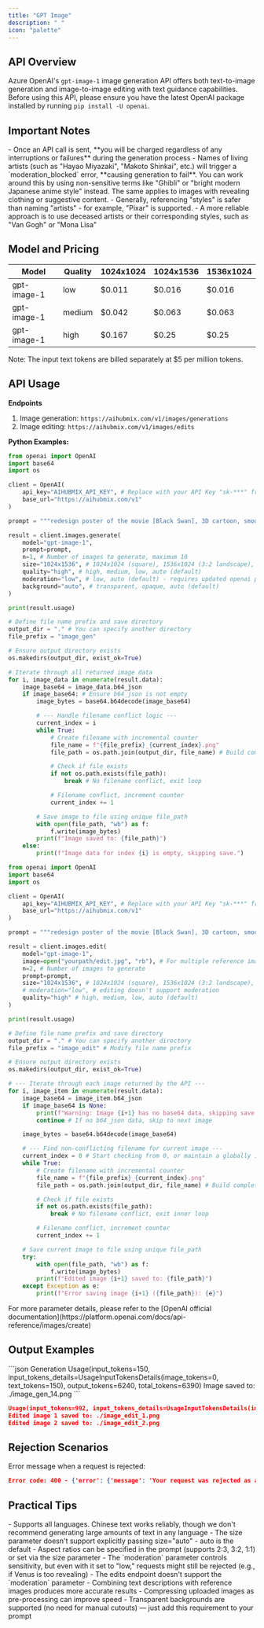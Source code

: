 ```yaml
---
title: "GPT Image"
description: " "
icon: "palette"
---
```


## API Overview

Azure OpenAI's `gpt-image-1` image generation API offers both text-to-image generation and image-to-image editing with text guidance capabilities.  
Before using this API, please ensure you have the latest OpenAI package installed by running `pip install -U openai`.

## Important Notes

<Warning>
- Once an API call is sent, **you will be charged regardless of any interruptions or failures** during the generation process
- Names of living artists (such as "Hayao Miyazaki", "Makoto Shinkai", etc.) will trigger a `moderation_blocked` error, **causing generation to fail**. You can work around this by using non-sensitive terms like "Ghibli" or "bright modern Japanese anime style" instead. The same applies to images with revealing clothing or suggestive content.
- Generally, referencing "styles" is safer than naming "artists" - for example, "Pixar" is supported.
- A more reliable approach is to use deceased artists or their corresponding styles, such as "Van Gogh" or "Mona Lisa"
</Warning>

## Model and Pricing

| Model | Quality | 1024x1024 | 1024x1536 | 1536x1024 |
| ------------------ | ------------ | ------------ | ------------ | ------------ |
| gpt-image-1 | low | $0.011 | $0.016 | $0.016 |
| gpt-image-1 | medium | $0.042 | $0.063 | $0.063 |
| gpt-image-1 | high | $0.167 | $0.25 | $0.25 |

<Info>
Note: The input text tokens are billed separately at $5 per million tokens.
</Info>
  
## API Usage

**Endpoints**
1. Image generation: `https://aihubmix.com/v1/images/generations`
2. Image editing: `https://aihubmix.com/v1/images/edits`

**Python Examples:**  
<CodeGroup>
```py Generation (Text-to-Image)
from openai import OpenAI
import base64
import os

client = OpenAI(
    api_key="AIHUBMIX_API_KEY", # Replace with your API Key "sk-***" from your dashboard
    base_url="https://aihubmix.com/v1"
)

prompt = """redesign poster of the movie [Black Swan], 3D cartoon, smooth render, bright tone, 2:3 portrait."""

result = client.images.generate(
    model="gpt-image-1",
    prompt=prompt,
    n=1, # Number of images to generate, maximum 10
    size="1024x1536", # 1024x1024 (square), 1536x1024 (3:2 landscape), 1024x1536 (2:3 portrait), auto (default) 
    quality="high", # high, medium, low, auto (default)
    moderation="low", # low, auto (default) - requires updated openai package 📍
    background="auto", # transparent, opaque, auto (default)
)

print(result.usage)

# Define file name prefix and save directory
output_dir = "." # You can specify another directory
file_prefix = "image_gen"

# Ensure output directory exists
os.makedirs(output_dir, exist_ok=True)

# Iterate through all returned image data
for i, image_data in enumerate(result.data):
    image_base64 = image_data.b64_json
    if image_base64: # Ensure b64_json is not empty
        image_bytes = base64.b64decode(image_base64)

        # --- Handle filename conflict logic ---
        current_index = i
        while True:
            # Create filename with incremental counter
            file_name = f"{file_prefix}_{current_index}.png"
            file_path = os.path.join(output_dir, file_name) # Build complete file path

            # Check if file exists
            if not os.path.exists(file_path):
                break # No filename conflict, exit loop

            # Filename conflict, increment counter
            current_index += 1

        # Save image to file using unique file_path
        with open(file_path, "wb") as f:
            f.write(image_bytes)
        print(f"Image saved to: {file_path}")
    else:
        print(f"Image data for index {i} is empty, skipping save.")

```

```py Editing (Image+Text to Image)
from openai import OpenAI
import base64
import os

client = OpenAI(
    api_key="AIHUBMIX_API_KEY", # Replace with your API Key "sk-***" from your dashboard
    base_url="https://aihubmix.com/v1"
)

prompt = """redesign poster of the movie [Black Swan], 3D cartoon, smooth render, bright tone, 2:3 portrait."""

result = client.images.edit(
    model="gpt-image-1",
    image=open("yourpath/edit.jpg", "rb"), # For multiple reference images, use a [list,]
    n=2, # Number of images to generate
    prompt=prompt,
    size="1024x1536", # 1024x1024 (square), 1536x1024 (3:2 landscape), 1024x1536 (2:3 portrait), auto (default)
    # moderation="low", # editing doesn't support moderation
    quality="high" # high, medium, low, auto (default)
)

print(result.usage)

# Define file name prefix and save directory
output_dir = "." # You can specify another directory
file_prefix = "image_edit" # Modify file name prefix

# Ensure output directory exists
os.makedirs(output_dir, exist_ok=True)

# --- Iterate through each image returned by the API ---
for i, image_item in enumerate(result.data):
    image_base64 = image_item.b64_json
    if image_base64 is None:
        print(f"Warning: Image {i+1} has no base64 data, skipping save.")
        continue # If no b64_json data, skip to next image

    image_bytes = base64.b64decode(image_base64)

    # --- Find non-conflicting filename for current image ---
    current_index = 0 # Start checking from 0, or maintain a globally incrementing index
    while True:
        # Create filename with incremental counter
        file_name = f"{file_prefix}_{current_index}.png"
        file_path = os.path.join(output_dir, file_name) # Build complete file path

        # Check if file exists
        if not os.path.exists(file_path):
            break # No filename conflict, exit inner loop

        # Filename conflict, increment counter
        current_index += 1

    # Save current image to file using unique file_path
    try:
        with open(file_path, "wb") as f:
            f.write(image_bytes)
        print(f"Edited image {i+1} saved to: {file_path}")
    except Exception as e:
        print(f"Error saving image {i+1} ({file_path}): {e}")
```
</CodeGroup>
For more parameter details, please refer to the [OpenAI official documentation](https://platform.openai.com/docs/api-reference/images/create)

## Output Examples
<CodeGroup>
```json Generation
Usage(input_tokens=150, input_tokens_details=UsageInputTokensDetails(image_tokens=0, text_tokens=150), output_tokens=6240, total_tokens=6390)
Image saved to: ./image_gen_14.png
```

```json Editing
Usage(input_tokens=992, input_tokens_details=UsageInputTokensDetails(image_tokens=646, text_tokens=346), output_tokens=12480, total_tokens=13472)
Edited image 1 saved to: ./image_edit_1.png
Edited image 2 saved to: ./image_edit_2.png
```
</CodeGroup>

## Rejection Scenarios

Error message when a request is rejected:
```json
Error code: 400 - {'error': {'message': 'Your request was rejected as a result of our safety system. Your request may contain content that is not allowed by our safety system.', 'type': 'user_error', 'param': None, 'code': 'moderation_blocked'}}
```

## Practical Tips

<Tip>
- Supports all languages. Chinese text works reliably, though we don't recommend generating large amounts of text in any language
- The size parameter doesn't support explicitly passing size="auto" - auto is the default
- Aspect ratios can be specified in the prompt (supports 2:3, 3:2, 1:1) or set via the size parameter
- The `moderation` parameter controls sensitivity, but even with it set to "low," requests might still be rejected (e.g., if Venus is too revealing)
- The edits endpoint doesn't support the `moderation` parameter
- Combining text descriptions with reference images produces more accurate results
- Compressing uploaded images as pre-processing can improve speed
- Transparent backgrounds are supported (no need for manual cutouts) — just add this requirement to your prompt
</Tip>